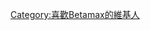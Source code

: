 {{Userbox
  |id       = [[Image:Camera-photo.svg|40px]]
  |id-c     = #f5deb3
  |info     = 这個用户喜欢或拥有至少一台'''[[Betamax]]录放影机/摄影机'''。
  |info-c   = #f5deb3
  |info-fc  = black
  |info-s   = 10
  |border-c = #f5deb3
}}<includeonly>[[Category:喜歡Betamax的維基人]]</includeonly>